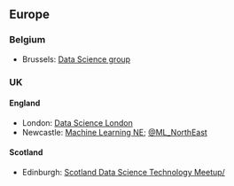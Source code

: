 ## Europe

### Belgium

  * Brussels: [Data Science group](https://www.meetup.com/Data-Science-Community-Meetup/events/223397829/)


### UK

#### England {-}

  * London: [Data Science London](https://www.meetup.com/Data-Science-London/)
  * Newcastle: [Machine Learning NE](https://twitter.com/ML_NorthEast); [\@ML_NorthEast](https://twitter.com/ML_NorthEast)
  
#### Scotland {-}

  * Edinburgh: [Scotland Data Science Technology Meetup/](https://www.meetup.com/Scotland-Data-Science-Technology-Meetup/)
